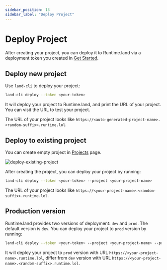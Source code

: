 ```yaml
---
sidebar_position: 13
sidebar_label: "Deploy Project"
---
```


# Deploy Project

After creating your project, you can deploy it to Runtime.land via a deployment token you created in [Get Started](/docs/get-started#step-2-create-a-deployment-token).

## Deploy new project

Use `land-cli` to deploy your project:

```bash
land-cli deploy --token <your-token>
```

It will deploy your project to Runtime.land, and print the URL of your project. You can visit the URL to test your project.

The URL of your project looks like `https://<auto-generated-project-name>.<random-suffix>.runtime.lol`.

## Deploy to existing project

You can create empty project in [Projects](https://dash.runtime.land/projects) page.

![deploy-existing-project](/img/deploy-project/deploy-project-1.jpg)

After creating the project, you can deploy your project by running:

```bash
land-cli deploy --token <your-token> --project <your-project-name>
```

The URL of your project looks like `https://<your-project-name>.<random-suffix>.runtime.lol`.

## Production version

Runtime.land provides two versions of deployment: `dev` and `prod`. The default version is `dev`. You can deploy your project to `prod` version by running:

```bash
land-cli deploy --token <your-token> --project <your-project-name> --production
```

It will deploy your project to `prod` version with URL `https://<your-project-name>.runtime.lol`, differ from `dev` version with URL `https://<your-project-name>.<random-suffix>.runtime.lol`.
